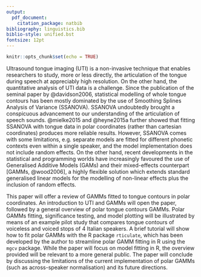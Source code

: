 ```yaml
---
output:
  pdf_document:
    citation_package: natbib
bibliography: linguistics.bib
biblio-style: unified.bst
fontsize: 12pt
---
```


```r
knitr::opts_chunk$set(echo = TRUE)
```

\textbf{My title goes here}

Ultrasound tongue imaging (UTI) is a non-invasive technique that enables researchers to study, more or less directly, the articulation of the tongue during speech at appreciably high resolution.
On the other hand, the quantitative analysis of UTI data is a challenge.
Since the publication of the seminal paper by @davidson2006, statistical modelling of whole tongue contours has been mostly dominated by the use of Smoothing Splines Analysis of Variance (SSANOVA).
SSANOVA undoubtedly brought a conspicuous advancement to our understanding of the articulation of speech sounds.
@mielke2015 and @heyne2015a further showed that fitting SSANOVA with tongue data in polar coordinates (rather than cartesian coordinates) produces more reliable results.
However, SSANOVA comes with some limitations, e.g. separate models are fitted for different phonetic contexts even within a single speaker, and the model implementation does not include random effects.
On the other hand, recent developments in the statistical and programming worlds have increasingly favoured the use of Generalised Additive Models (GAMs) and their mixed-effects counterpart [GAMMs, @wood2006], a highly flexible solution which extends standard generalised linear models for the modelling of non-linear effects plus the inclusion of random effects.

This paper will offer a review of GAMMs fitted to tongue contours in polar coordinates.
An introduction to UTI and GAMMs will open the paper, followed by a general overview of polar tongue contours GAMMs.
Polar GAMMs fitting, significance testing, and model plotting will be illustrated by means of an example pilot study that compares tongue contours of voiceless and voiced stops of 4 Italian speakers.
A brief tutorial will show how to fit polar GAMMs with the R package `rticulate`, which has been developed by the author to streamline polar GAMM fitting in R using the `mgcv` package.
While the paper will focus on model fitting in R, the overview provided will be relevant to a more general public.
The paper will conclude by discussing the limitations of the current implementation of polar GAMMs (such as across-speaker normalisation) and its future directions.
